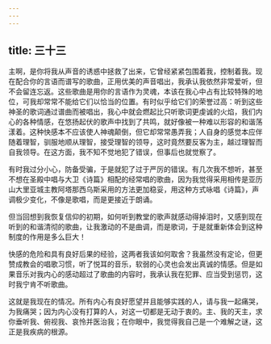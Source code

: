 ```yaml
---
---
---
```

title: 三十三
---

主啊，是你将我从声音的诱惑中拯救了出来，它曾经紧紧包围着我，控制着我。现在配合你的言语而谱写的歌曲，正用优美的声音唱出，我承认我依然非常爱听，但不会留连忘返。这些歌曲是用你的言语作为灵魂，本该在我心中占有比较特殊的地位，可我却常常不能给它们以恰当的位置。有时似乎给它们的荣誉过高：听到这些神圣的歌词通过谱曲而被唱出，我心中就会燃起比只听歌词更虔诚的火焰，我们内心的各种情感，在悠扬起伏的歌声中找到了共鸣，就好像被一种难以形容的和谐荡漾着。这种快感本不应该使人神魂颠倒，但它却常常愚弄我；人自身的感觉本应伴随着理智，驯服地顺从理智，接受理智的领导，这时竟然要反客为主，越过理智而自我领导。在这方面，我不知不觉地犯了错误，但事后也就觉察了。

有时我过分小心，防备受骗，于是就犯了过于严厉的错误。有几次我不想听，甚至不想在圣殿中唱与大卫《诗篇》相配的经常唱的歌曲，因为我觉得采用相传是亚历山大里亚城主教阿塔那西乌斯采用的方法更加稳妥，用这种方式咏唱《诗篇》，声调极少变化，不像是歌唱，而是更接近于朗诵。

但当回想到我恢复信仰的初期，如何听到教堂的歌声就感动得掉泪时，又感到现在听到的和谐清彻的歌曲，让我激动的不是曲调，而是歌词，于是就重新体会到这种制度的作用是多么巨大！

快感的危险和具有良好后果的经验，这两者我该如何取舍？我虽然没有定论，但更赞成教会的唱歌习惯，听了悦耳的音乐，软弱的心灵也会发出真诚的情感。但是如果音乐对我内心的感动超过了歌曲的内容时，我承认我在犯罪、应当受到惩罚，这时我宁肯不听歌曲。

这就是我现在的情况。所有内心有良好愿望并且能够实践的人，请与我一起痛哭，为我痛哭；因为内心没有打算的人，对这一切都是无动于衷的。主、我的天主，求你垂听我、俯视我、哀怜并医治我；在你眼中，我觉得我自己是一个难解之谜，这正是我疾病的根源。
